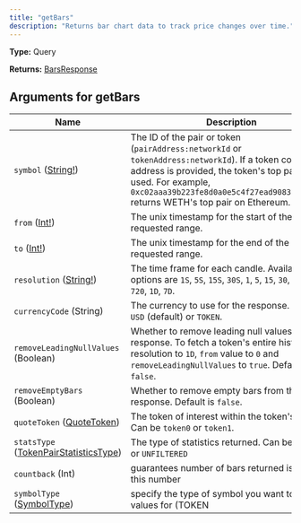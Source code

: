 ```yaml
---
title: "getBars"
description: "Returns bar chart data to track price changes over time."
---
```


**Type:** Query

**Returns:** [BarsResponse](/api-reference/types/barsresponse)

## Arguments for getBars

| Name | Description |
|------|-------------|
| `symbol` ([String!](/api-reference/types/string)) | The ID of the pair or token (`pairAddress:networkId` or `tokenAddress:networkId`). If a token contract address is provided, the token&#39;s top pair is used. For example, `0xc02aaa39b223fe8d0a0e5c4f27ead9083c756cc2:1` returns WETH&#39;s top pair on Ethereum. |
| `from` ([Int!](/api-reference/types/int)) | The unix timestamp for the start of the requested range. |
| `to` ([Int!](/api-reference/types/int)) | The unix timestamp for the end of the requested range. |
| `resolution` ([String!](/api-reference/types/string)) | The time frame for each candle. Available options are `1S`, `5S`, `15S`, `30S`, `1`, `5`, `15`, `30`, `60`, `240`, `720`, `1D`, `7D`. |
| `currencyCode` (String) | The currency to use for the response. Can be `USD` (default) or `TOKEN`. |
| `removeLeadingNullValues` (Boolean) | Whether to remove leading null values from the response. To fetch a token&#39;s entire history, set resolution to `1D`, `from` value to `0` and `removeLeadingNullValues` to `true`. Default is `false`. |
| `removeEmptyBars` (Boolean) | Whether to remove empty bars from the response. Default is `false`. |
| `quoteToken` ([QuoteToken](/api-reference/types/quotetoken)) | The token of interest within the token&#39;s top pair. Can be `token0` or `token1`. |
| `statsType` ([TokenPairStatisticsType](/api-reference/types/tokenpairstatisticstype)) | The type of statistics returned. Can be `FILTERED` or `UNFILTERED` |
| `countback` (Int) | guarantees number of bars returned is at most this number |
| `symbolType` ([SymbolType](/api-reference/types/symboltype)) | specify the type of symbol you want to fetch values for (TOKEN | POOL) |


